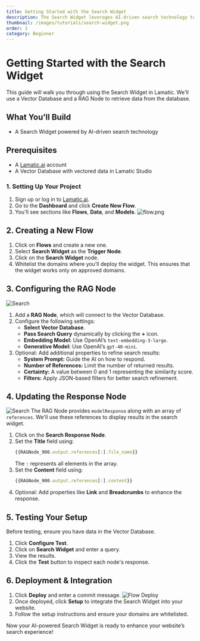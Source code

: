 ```yaml
---
title: Getting Started with the Search Widget
description: The Search Widget leverages AI-driven search technology to deliver more accurate and relevant results by understanding query context and meaning rather than just matching keywords. Now, you can integrate this powerful search functionality directly into your website.
thumbnail: /images/tutorials/search-widget.png
order: 2
category: Beginner
---
```


# Getting Started with the Search Widget
This guide will walk you through using the Search Widget in Lamatic. We'll use a Vector Database and a RAG Node to retrieve data from the database.

## What You'll Build
- A Search Widget powered by AI-driven search technology

## Prerequisites
- A [Lamatic.ai](https://lamatic.ai/) account
- A Vector Database with vectored data in Lamatic Studio

### 1. Setting Up Your Project
1. Sign up or log in to [Lamatic.ai](https://lamatic.ai/).
2. Go to the **Dashboard** and click **Create New Flow**.
3. You'll see sections like **Flows**, **Data**, and **Models**.
   ![flow.png](./img/ai-review-responder/flow.png)

## 2. Creating a New Flow
1. Click on **Flows** and create a new one.
2. Select **Search Widget** as the **Trigger Node**.
3. Click on the **Search Widget** node.
4. Whitelist the domains where you’ll deploy the widget. This ensures that the widget works only on approved domains.
 

## 3. Configuring the RAG Node
![Search](./img/search/rag-node.png)
1. Add a **RAG Node**, which will connect to the Vector Database.
2. Configure the following settings:
   - **Select Vector Database**.
   - **Pass Search Query** dynamically by clicking the **+** icon.
   - **Embedding Model:** Use OpenAI’s `text-embedding-3-large`.
   - **Generative Model:** Use OpenAI’s `gpt-40-mini`.
3. Optional: Add additional properties to refine search results:
   - **System Prompt:** Guide the AI on how to respond.
   - **Number of References:** Limit the number of returned results.
   - **Certainty:** A value between 0 and 1 representing the similarity score.
   - **Filters:** Apply JSON-based filters for better search refinement.

## 4. Updating the Response Node
![Search](./img/search/search-response.png)
The RAG Node provides `modelResponse` along with an array of `references`. We'll use these references to display results in the search widget.

1. Click on the **Search Response Node**.
2. Set the **Title** field using:
   ```js
   {{RAGNode_900.output.references[:].file_name}}
   ```
   The `:` represents all elements in the array.
3. Set the **Content** field using:
   ```js
   {{RAGNode_900.output.references[:].content}}
   ```
4. Optional: Add properties like **Link** and **Breadcrumbs** to enhance the response.

## 5. Testing Your Setup
Before testing, ensure you have data in the Vector Database.

1. Click **Configure Test**.
2. Click on **Search Widget** and enter a query.
3. View the results.
4. Click the **Test** button to inspect each node's response.


## 6. Deployment & Integration

1. Click **Deploy** and enter a commit message.
   ![Flow Deploy](./img/ai-review-responder/deploy.png)
2. Once deployed, click **Setup** to integrate the Search Widget into your website.
3. Follow the setup instructions and ensure your domains are whitelisted.


Now your AI-powered Search Widget is ready to enhance your website’s search experience!

